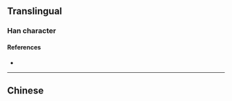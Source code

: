 {{character info}}
==Translingual==

===Han character===
{{Han char|rn=75|rad=木|as=08|sn=12|four=|canj=HHD|ids=⿱𥝢木}}

====References====
* {{Han ref|kx=0531.140|dkj=14912|dj=0920.020|hdz=21233.040|uh=68C3|ud=26819}}

----

==Chinese==
{{zh-see|梨|v}}